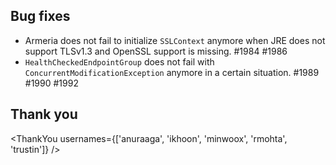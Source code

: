 ## Bug fixes

- Armeria does not fail to initialize `SSLContext` anymore when JRE does not support TLSv1.3 and OpenSSL support is missing. #1984 #1986
- `HealthCheckedEndpointGroup` does not fail with `ConcurrentModificationException` anymore in a certain situation. #1989 #1990 #1992

## Thank you

<ThankYou usernames={['anuraaga', 'ikhoon', 'minwoox', 'rmohta', 'trustin']} />
